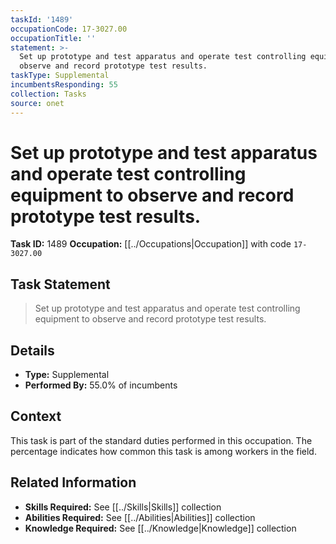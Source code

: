 ```yaml
---
taskId: '1489'
occupationCode: 17-3027.00
occupationTitle: ''
statement: >-
  Set up prototype and test apparatus and operate test controlling equipment to
  observe and record prototype test results.
taskType: Supplemental
incumbentsResponding: 55
collection: Tasks
source: onet
---
```

# Set up prototype and test apparatus and operate test controlling equipment to observe and record prototype test results.

**Task ID:** 1489
**Occupation:** [[../Occupations|Occupation]] with code `17-3027.00`

## Task Statement

> Set up prototype and test apparatus and operate test controlling equipment to observe and record prototype test results.

## Details

- **Type:** Supplemental
- **Performed By:** 55.0% of incumbents

## Context

This task is part of the standard duties performed in this occupation. The percentage indicates how common this task is among workers in the field.

## Related Information

- **Skills Required:** See [[../Skills|Skills]] collection
- **Abilities Required:** See [[../Abilities|Abilities]] collection
- **Knowledge Required:** See [[../Knowledge|Knowledge]] collection
